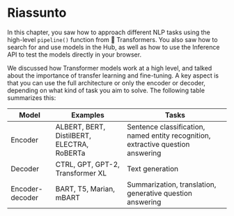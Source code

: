 # Riassunto

In this chapter, you saw how to approach different NLP tasks using the high-level `pipeline()` function from 🤗 Transformers. You also saw how to search for and use models in the Hub, as well as how to use the Inference API to test the models directly in your browser.

We discussed how Transformer models work at a high level, and talked about the importance of transfer learning and fine-tuning. A key aspect is that you can use the full architecture or only the encoder or decoder, depending on what kind of task you aim to solve. The following table summarizes this:

| Model           | Examples                                   | Tasks                                                                            |
|-----------------|--------------------------------------------|----------------------------------------------------------------------------------|
| Encoder         | ALBERT, BERT, DistilBERT, ELECTRA, RoBERTa | Sentence classification, named entity recognition, extractive question answering |
| Decoder         | CTRL, GPT, GPT-2, Transformer XL           | Text generation                                                                  |
| Encoder-decoder | BART, T5, Marian, mBART                    | Summarization, translation, generative question answering                        |

